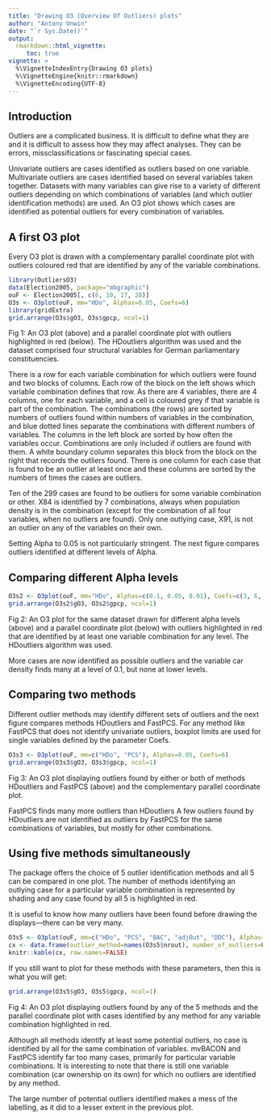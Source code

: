 ```yaml
---
title: "Drawing O3 (Overview Of Outliers) plots"
author: "Antony Unwin"
date: "`r Sys.Date()`"
output:
  rmarkdown::html_vignette:
     toc: true
vignette: >
  %\VignetteIndexEntry{Drawing O3 plots}
  %\VignetteEngine{knitr::rmarkdown}
  %\VignetteEncoding{UTF-8}
---
```



## Introduction

Outliers are a complicated business. It is difficult to define what they are and it is difficult to assess how they may affect analyses.  They can be errors, missclassifications or fascinating special cases.

Univariate outliers are cases identified as outliers based on one variable. Multivariate outliers are cases identified based on several variables taken together. Datasets with many variables can give rise to a variety of different outliers depending on which combinations of variables (and which outlier identification methods) are used. An O3 plot shows which cases are identified as potential outliers for every combination of variables.


## A first O3 plot

Every O3 plot is drawn with a complementary parallel coordinate plot with outliers coloured red that are identified by any of the variable combinations.

```r
library(OutliersO3)
data(Election2005, package="mbgraphic")
ouF <- Election2005[, c(6, 10, 17, 28)]
O3s <- O3plot(ouF, mm="HDo", Alphas=0.05, Coefs=6)
library(gridExtra)
grid.arrange(O3s$gO3, O3s$gpcp, ncol=1)
```

Fig 1: An O3 plot (above) and a parallel coordinate plot with outliers highlighted in red (below).  The HDoutliers algorithm was used and the dataset comprised four structural variables for German parliamentary constituencies.

There is a row for each variable combination for which outliers were found and two blocks of columns.  Each row of the block on the left shows which variable combination defines that row.  As there are 4 variables, there are 4 columns, one for each variable, and a cell is coloured grey if that variable is part of the combination.   The combinations (the rows) are sorted by numbers of outliers found within numbers of variables in the combination, and blue dotted lines separate the combinations with different numbers of variables. The columns in the left block are sorted by how often the variables occur.  Combinations are only included if outliers are found with them.  A white boundary column separates this block from the block on the right that records the outliers found.  There is one column for each case that is found to be an outlier at least once and these columns are sorted by the numbers of times the cases are outliers.

Ten of the 299 cases are found to be outliers for some variable combination or other. X84 is identified by 7 combinations, always when population density is in the combination (except for the combination of all four variables, when no outliers are found).  Only one outlying case, X91, is not an outlier on any of the variables on their own.

Setting Alpha to 0.05 is not particularly stringent.  The next figure compares outliers identified at different levels of Alpha.


## Comparing different Alpha levels

```r
O3s2 <- O3plot(ouF, mm="HDo", Alphas=c(0.1, 0.05, 0.01), Coefs=c(3, 6, 10))
grid.arrange(O3s2$gO3, O3s2$gpcp, ncol=1)
```

Fig 2: An O3 plot for the same dataset drawn for different alpha levels (above) and a parallel coordinate plot (below) with outliers highlighted in red that are identified by at least one variable combination for any level.  The HDoutliers algorithm was used.

More cases are now identified as possible outliers and the variable car density finds many at a level of 0.1, but none at lower levels.


## Comparing two methods

Different outlier methods may identify different sets of outliers and the next figure compares methods HDoutliers and FastPCS.  For any method like FastPCS that does not identify univariate outliers, boxplot limits are used for single variables defined by the parameter Coefs.

```r
O3s3 <- O3plot(ouF, mm=c("HDo", "PCS"), Alphas=0.05, Coefs=6)
grid.arrange(O3s3$gO3, O3s3$gpcp, ncol=1)
```

Fig 3: An O3 plot displaying outliers found by either or both of methods HDoutliers and FastPCS (above) and the complementary parallel coordinate plot.

FastPCS finds many more outliers than HDoutliers  A few outliers found by HDoutliers are not identified as outliers by FastPCS for the same combinations of variables, but mostly for other combinations.


## Using five methods simultaneously

The \pkg{OutliersO3} package offers the choice of 5 outlier identification methods and all 5 can be compared in one plot.  The number of methods identifying an outlying case for a particular variable combination is represented by shading and any case found by all 5 is highlighted in red.

It is useful to know how many outliers have been found before drawing the displays---there can be very many.
```r
O3s5 <- O3plot(ouF, mm=c("HDo", "PCS", "BAC", "adjOut", "DDC"), Alphas=0.05, Coefs=6)
cx <- data.frame(outlier_method=names(O3s5$nrout), number_of_outliers=O3s5$nrout)
knitr::kable(cx, row.names=FALSE)
```

If you still want to plot for these methods with these parameters, then this is what you will get:

```r
grid.arrange(O3s5$gO3, O3s5$gpcp, ncol=1)
```

Fig 4: An O3 plot displaying outliers found by any of the 5 methods and the parallel coordinate plot with cases identified by any method for any variable combination highlighted in red.

Although all methods identify at least some potential outliers, no case is identified by all for the same combination of variables.  mvBACON and FastPCS identify far too many cases, primarily for particular variable combinations.  It is interesting to note that there is still one variable combination (car ownership on its own) for which no outliers are identified by any method.

The large number of potential outliers identified makes a mess of the labelling, as it did to a lesser extent in the previous plot.
